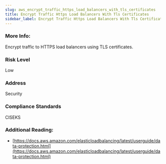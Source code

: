 ```yaml
---
slug: aws_encrypt_traffic_https_load_balancers_with_tls_certificates
title: Encrypt Traffic Https Load Balancers With Tls Certificates
sidebar_label: Encrypt Traffic Https Load Balancers With Tls Certificates
---
```


### More Info:

Encrypt traffic to HTTPS load balancers using TLS certificates.

### Risk Level

Low

### Address

Security

### Compliance Standards

CISEKS

### Additional Reading:

- [https://docs.aws.amazon.com/elasticloadbalancing/latest/userguide/data-protection.html](https://docs.aws.amazon.com/elasticloadbalancing/latest/userguide/data-protection.html) 

